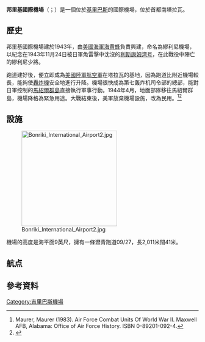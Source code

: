 {{Infobox Airport
| airport_name = 邦里基國際機場
| nativename   = Bonriki International Airport
| logo         = Bonriki International Airport.jpg
| logo-width   = 250
| IATA         = TRW
| ICAO         = NGTA
| type         = 公用
| owner        = 
| operator     = 政府
| city-served  = [[塔拉瓦|塔拉瓦]]、[[基里巴斯|基里巴斯]]
| location     = [[邦里基島|邦里基島]]、[[南塔拉瓦|南塔拉瓦]]
| hub          =
<div>
*[[基里巴斯航空|基里巴斯航空]]
*[[珊瑚太陽航空|珊瑚太陽航空]]
</div>
| elevation-f  = 9
| elevation-m  = 3
| coordinates  = {{coord|01|22|54|N|173|08|49|E|region:KI_type:airport|display=inline,title}}
| website      = 
| metric-rwy   = y
| runway1_heading  = 09/27
| runway1_meter  = 2,011
| runway1_feet  = 6,598
| runway1_surface   = [[瀝青|瀝青]]
| footnotes    = 來源: DAFIF<ref name="WAD">[http://www.worldaerodata.com/wad.cgi?airport=NGTA Airport information for NGTA] {{Wayback|url=http://www.worldaerodata.com/wad.cgi?airport=NGTA |date=20110806075358 }} from DAFIF (effective October 2006)</ref><ref name="GCM">{{GCM|TRW|source=DAFIF}}</ref>
}}
'''邦里基國際機場'''（{{lang-en|Bonriki International Airport}}；{{airport codes|TRW|NGTA}}）是一個位於[[基里巴斯|基里巴斯]]的國際機場，位於首都南塔拉瓦。

==歷史==
邦里基國際機場建於1943年，由[[美國海軍|美國海軍]][[海黄蜂|海黄蜂]]負責興建，命名為繆利尼機場，以紀念在1943年11月24日被日軍魚雷擊中沈沒的[[利斯康姆湾号|利斯康姆湾号]]，在此戰役中陣亡的繆利尼少將。

跑道建好後，便立即成為[[美國陸軍航空軍|美國陸軍航空軍]]在塔拉瓦的基地，因為跑道比附近機場較長，能夠使[[轟炸機|轟炸機]]安全地進行升降。機場很快成為第七轰炸机司令部的總部，能對日軍控制的[[馬紹爾群島|馬紹爾群島]]直接執行軍事行動。1944年4月，地面部隊移往馬紹爾群島，機場降格為緊急用途。大戰結束後，美軍放棄機場設施，改為民用。<ref>Maurer, Maurer (1983). Air Force Combat Units Of World War II. Maxwell AFB, Alabama: Office of Air Force History. ISBN 0-89201-092-4.</ref><ref>{{Cite web |url=http://www.pacificwrecks.com/ |title=www.pacificwrecks.com |accessdate=2020-09-19 |archive-date=2006-07-08 |archive-url=https://web.archive.org/web/20060708005716/http://www.pacificwrecks.com/ |dead-url=no }}</ref>

==設施==

[[File:Bonriki_International_Airport2.jpg|250px]]

機場的高度是海平面9英尺，擁有一條瀝青跑道09/27，長2,011米闊41米。

==航点==
{{Airport-dest-list
| {{flagicon|吉里巴斯}} {{nowrap|[[吉里巴斯航空|吉里巴斯航空]]}} | [[阿拜昂環礁機場|阿拜昂]]、[[阿貝馬馬機場|阿贝馬马]]、[[布塔里塔里機場|布塔里塔里]]、库瑞阿、馬亞納、诺诺乌蒂、北塔比特韦亚、{{flagicon|吐瓦魯}}[[富納富提國際機場|富納富提]]
| {{flagicon|吉里巴斯}} {{nowrap|[[吉里巴斯航空|吉里巴斯航空]]<BR>{{small|由{{flagicon|索羅門群島}} {{link-en|索羅門航空|Solomon Airlines}}營運}}}}|[[霍尼亞拉國際機場|霍尼亞拉]]、{{flagicon|澳大利亞}}[[布里斯本國際機場|布里斯本]]
| {{flagicon|斐濟}} {{nowrap|[[斐濟航空|斐濟航空]]}} | [[楠迪國際機場|楠迪]]
| {{flagicon|馬紹爾群島}} {{nowrap|[[馬紹爾群島航空|馬紹爾群島航空]]}}|[[馬紹爾群島國際機場|馬久羅]]
| {{flagicon|Nauru}} {{nowrap|[[諾魯航空|諾魯航空]]}} | [[諾魯國際機場|諾魯]]、{{flagicon|馬紹爾群島}}[[馬紹爾群島國際機場|馬久羅]]、{{flagicon|Micronesia}}[[波納佩國際機場|波佩恩]]
}}

==參考資料==
{{reflist|2}}

[[Category:吉里巴斯機場|Category:吉里巴斯機場]]
